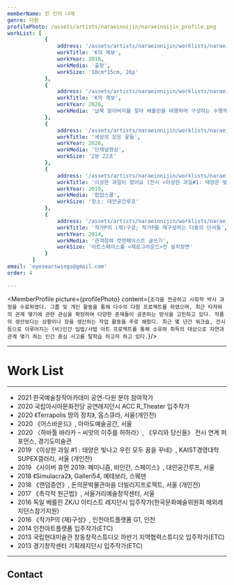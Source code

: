 ```yaml
---
memberName: 진 인이 나래
genre: 다원
profilePhoto: /assets/artists/naraeinnijin/naraeinnijin_profile.png
workList: [
			{
				address: '/assets/artists/naraeinnijin/worklists/naraeinnijin_1.jpg',
				workTitle: 'K의 계보',
				workYear: 2016,
				workMedia: '출판',
				workSize: '10cm*15cm, 26p'
			},
			{
				address: '/assets/artists/naraeinnijin/worklists/naraeinnijin_2.jpg',
				workTitle: 'K의 계보',
				workYear: 2026,
				workMedia: '납북 할아버지를 찾아 베를린을 여행하며 구성하는 수행적 글쓰기 프로젝트',
			},
			{
				address: '/assets/artists/naraeinnijin/worklists/naraeinnijin_3.jpg',
				workTitle: '세상의 모든 꽃들',
				workYear: 2020,
				workMedia: '단채널영상',
				workSize: '2분 22초'
			},
			{
				address: '/assets/artists/naraeinnijin/worklists/naraeinnijin_4.jpg',
				workTitle: '이상한 과일이 왔어요 (전시 <이상한 과일#1: 태양은 빛나고 우린 모두 꿈을 꾸네> 연계 행사)',
				workYear: 2019,
				workMedia: '팝업스쿨',
				workSize: '장소: 대안공간루프'
			},
			{
				address: '/assets/artists/naraeinnijin/worklists/naraeinnijin_5.jpg',
				workTitle: '작가P의 (재)구성; 작가P를 재구성하는 다중의 단서들',
				workYear: 2014,
				workMedia: '관객참여 컷앤페이스트 글쓰기',
				workSize: '아트스페이스풀 <제로그라운드>전 설치장면'
			}
		]
email: 'eyesearswings@gmail.com'
order: 4

---
```

<MemberProfile picture={profilePhoto} content={`조각을 전공하고 사회학 박사 과정을 수료하였다. 그룹 및 개인 활동을 통해 다수의 다원 프로젝트를 하였으며, 최근 타자와의 관계 맺기에 관한 관심을 확장하여 다양한 존재들이 공존하는 방식을 고민하고 있다. 작품의 생산보다는 상황이나 장을 생산하는 작업 활동을 주로 해왔다. 최근 몇 년간 워크숍, 전시 등으로 이루어지는 (비)인간 입법/사법 아트 프로젝트를 통해 소유와 취득의 대상으로 자연과 관계 맺기 하는 인간 중심 사고를 탈학습 하고자 하고 있다.`}/>

---
# Work List
<MemberWorklist workList={workList} />

---

- 2021 한국예술창작아카데미 공연-다원 분야 참여작가
- 2020 국립아시아문화전당 공연레지던시 ACC R_Theater 입주작가
- 2020 《Terrapolis 땅의 정치》, 옵스큐라, 서울(개인전)
- 2020 《어스바운드》, 아마도예술공간, 서울
- 2020 〈하바툴 바라카 – 씨앗의 이주를 허하라〉, 《우리와 당신들》 전시 연계 퍼포먼스, 경기도미술관
- 2019 《이상한 과일 #1 : 태양은 빛나고 우린 모두 꿈을 꾸네》, KAIST경영대학 SUPEX갤러리, 서울 (개인전)
- 2019 《사이버 휴먼 2019: 페미니즘, 비인간, 스페이스》, 대안공간루프, 서울
- 2018 《Simulacra2》, Galleri54, 예테보리, 스웨덴
- 2018 《랜덤증언》, 돈의문박물관마을 더빌리지프로젝트, 서울 (개인전)
- 2017 《촉각적 원근법》, 서울거리예술창작센터, 서울
- 2016 독일 베를린 ZK/U 아티스트 레지던시 입주작가(한국문화예술위원회 해외레지던스참가지원)
- 2016 《작가P의 (재)구성》, 인천아트플랫폼 G1, 인천
- 2014 인천아트플랫폼 입주작가(ETC)
- 2013 국립현대미술관 창동창작스튜디오 하반기 지역협력스튜디오 입주작가(ETC)
- 2013 경기창작센터 기획레지던시 입주작가(ETC)

---
## Contact
<MemberContact email={email} />
